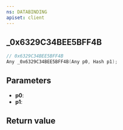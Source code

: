 ```yaml
---
ns: DATABINDING
apiset: client
---
```

## _0x6329C34BEE5BFF4B

```c
// 0x6329C34BEE5BFF4B
Any _0x6329C34BEE5BFF4B(Any p0, Hash p1);
```


## Parameters
* **p0**:
* **p1**:

## Return value